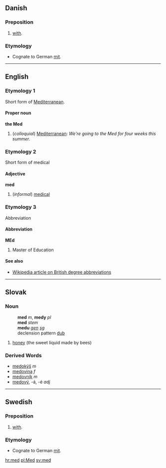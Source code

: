 == Danish ==
=== Preposition ===
# [[with]].
=== Etymology ===
* Cognate to German [[mit]].

----

==English==
===Etymology 1===
Short form of [[Mediterranean]].

====Proper noun====
'''the Med'''
#(''colloquial'') [[Mediterranean]]: ''We're going to the Med for four weeks this summer.''

===Etymology 2===
Short form of medical

====Adjective====
'''med'''
#(''informal'') [[medical]]

===Etymology 3===
Abbreviation

====Abbreviation====
'''MEd'''
#Master of Education

====See also====
*[[w:British_degree_abbreviations|Wikipedia article on British degree abbreviations]]

----

==Slovak==
===Noun===
:'''med''' ''m'', '''medy''' ''pl''
:'''med''' ''stem''
:'''medu''' ''[[genitive|gen]] [[singular|sg]]''
:declension pattern [[Slovak declension pattern dub|dub]]
#[[honey]] (the sweet liquid made by bees)
===Derived Words===
* [[medokýš]] ''m''
* [[medovina#Slovak|medovina]] ''f''
* [[medovník]] ''m''
* [[medový]], -á, -é ''adj''
----
== Swedish ==
=== Preposition ===
# [[with]].
=== Etymology ===
* Cognate to German [[mit]].

[[hr:med]]
[[pl:Med]]
[[sv:med]]